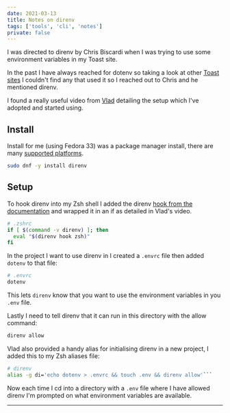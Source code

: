 ```yaml
---
date: 2021-03-13
title: Notes on direnv
tags: ['tools', 'cli', 'notes']
private: false
---
```


I was directed to direnv by Chris Biscardi when I was trying to use
some environment variables in my Toast site.

In the past I have always reached for dotenv so taking a look at other
[Toast sites] I couldn't find any that used it so I reached out to
Chris and he mentioned direnv.

I found a really useful video from [Vlad] detailing the setup which
I've adopted and started using.

## Install

Install for me (using Fedora 33) was a package manager install, there
are many [supported platforms].

```bash
sudo dnf -y install direnv
```

## Setup

To hook direnv into my Zsh shell I added the direnv [hook from the
documentation] and wrapped it in an if as detailed in Vlad's video.

```bash
# .zshrc
if [ $(command -v direnv) ]; then
  eval "$(direnv hook zsh)"
fi
```

In the project I want to use direnv in I created a `.envrc` file then
added `dotenv` to that file:

```bash
# .envrc
dotenv
```

This lets `direnv` know that you want to use the environment variables
in you `.env` file.

Lastly I need to tell direnv that it can run in this directory with
the allow command:

```bash
direnv allow
```

Vlad also provided a handy alias for initialising direnv in a new
project, I added this to my Zsh aliases file:

````bash
# direnv
alias -g di='echo dotenv > .envrc && touch .env && direnv allow'```
````

Now each time I cd into a directory with a `.env` file where I have
allowed direnv I'm prompted on what environment variables are
available.

---

[toast sites]:
  http://localhost:4512/2021/03/13/notes-on-toast/#resources
[vlad]: https://www.youtube.com/watch?v=YkxoGRpHcVQ
[supported platforms]:
  https://direnv.net/docs/installation.html#from-system-packages
[hook from the documentation]: https://direnv.net/docs/hook.html
